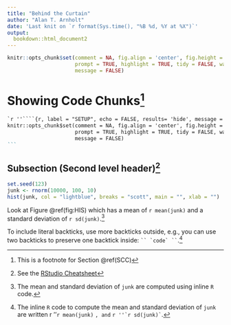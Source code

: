 ```yaml
---
title: "Behind the Curtain"
author: "Alan T. Arnholt"
date: 'Last knit on `r format(Sys.time(), "%B %d, %Y at %X")`'
output: 
  bookdown::html_document2
---
```


```r
knitr::opts_chunk$set(comment = NA, fig.align = 'center', fig.height = 5, fig.width = 5, 
                      prompt = TRUE, highlight = TRUE, tidy = FALSE, warning = FALSE, 
                      message = FALSE)
```

# Showing Code Chunks^[This is a footnote for Section \@ref(SCC)]{#SCC} 


````markdown
`r ''````{r, label = "SETUP", echo = FALSE, results= 'hide', message = FALSE, warning = FALSE}
knitr::opts_chunk$set(comment = NA, fig.align = 'center', fig.height = 5, fig.width = 5, 
                      prompt = TRUE, highlight = TRUE, tidy = FALSE, warning = FALSE, 
                      message = FALSE)
```
````

## Subsection (Second level header)^[See the [RStudio Cheatsheet](https://github.com/rstudio/cheatsheets/raw/master/rmarkdown-2.0.pdf)]{#SLH}

```r
set.seed(123)
junk <- rnorm(10000, 100, 10)
hist(junk, col = "lightblue", breaks = "scott", main = "", xlab = "")
```

Look at Figure \@ref(fig:HIS) which has a mean of `r mean(junk)` and a standard deviation of `r sd(junk)`.^[The mean and standard deviation of `junk` are computed using inline `R` code.]

To include literal backticks, use more backticks outside, e.g., you can use two backticks to preserve one backtick inside: ``` `` `code` `` ```.^[The inline `R` code to compute the mean and standard deviation of `junk` are written `` ``r ''`r mean(junk)` ``, and  `` ``r ''`r sd(junk)` ``.]